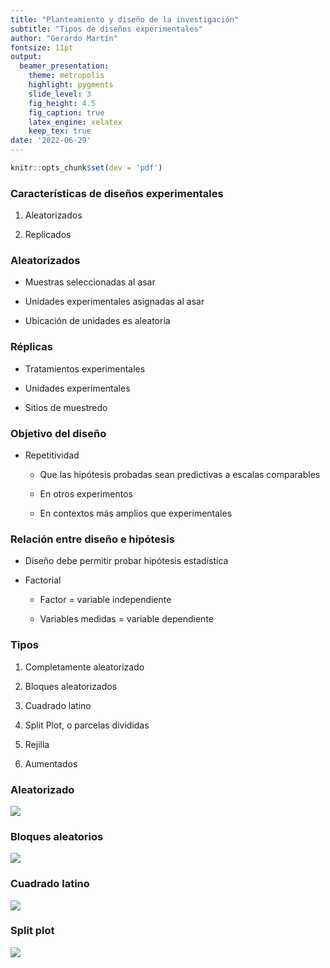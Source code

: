 ```yaml
---
title: "Planteamiento y diseño de la investigación"
subtitle: "Tipos de diseños experimentales"
author: "Gerardo Martín"
fontsize: 11pt
output:
  beamer_presentation:
    theme: metropolis
    highlight: pygments
    slide_level: 3
    fig_height: 4.5
    fig_caption: true
    latex_engine: xelatex
    keep_tex: true
date: '2022-06-29'
---
```


```r
knitr::opts_chunk$set(dev = 'pdf')
```

### Características de diseños experimentales

1. Aleatorizados

2. Replicados

### Aleatorizados

- Muestras seleccionadas al asar

- Unidades experimentales asignadas al asar

- Ubicación de unidades es aleatoria

### Réplicas

- Tratamientos experimentales

- Unidades experimentales

- Sitios de muestredo

### Objetivo del diseño

- Repetitividad

    - Que las hipótesis probadas sean predictivas a escalas comparables
    
    - En otros experimentos
    
    - En contextos más amplios que experimentales
    
### Relación entre diseño e hipótesis

- Diseño debe permitir probar hipótesis estadística

- Factorial

    - Factor = variable independiente
    
    - Variables medidas = variable dependiente

### Tipos

1. Completamente aleatorizado

2. Bloques aleatorizados

3. Cuadrado latino

4. Split Plot, o parcelas divididas

5. Rejilla

6. Aumentados

### Aleatorizado

![](Figuras-disenos/Aleatorizado.png)

### Bloques aleatorios

![](Figuras-disenos/Bloques.png)

### Cuadrado latino

![](Figuras-disenos/Cuadrado-latino.png)

### Split plot

![](Figuras-disenos/Split-plot.png)

